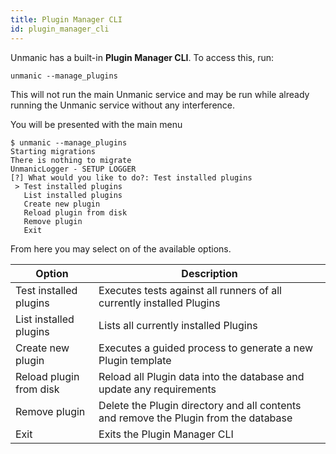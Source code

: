 ```yaml
---
title: Plugin Manager CLI
id: plugin_manager_cli
---
```



Unmanic has a built-in **Plugin Manager CLI**.
To access this, run:

```
unmanic --manage_plugins
```

This will not run the main Unmanic service and may be run while already
running the Unmanic service without any interference.


You will be presented with the main menu
```
$ unmanic --manage_plugins
Starting migrations
There is nothing to migrate
UnmanicLogger - SETUP LOGGER
[?] What would you like to do?: Test installed plugins
 > Test installed plugins
   List installed plugins
   Create new plugin
   Reload plugin from disk
   Remove plugin
   Exit
```

From here you may select on of the available options.


| Option                    | Description                                                                          |
|---------------------------|--------------------------------------------------------------------------------------|
| Test installed plugins    | Executes tests against all runners of all currently installed Plugins                |
| List installed plugins    | Lists all currently installed Plugins                                                |
| Create new plugin         | Executes a guided process to generate a new Plugin template                          |
| Reload plugin from disk   | Reload all Plugin data into the database and update any requirements                 |
| Remove plugin             | Delete the Plugin directory and all contents and remove the Plugin from the database |
| Exit                      | Exits the Plugin Manager CLI                                                         |

